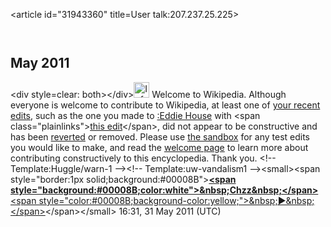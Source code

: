 <article id="31943360" title=User talk:207.237.25.225>
	<talkpage id="31943360" title="User talk:207.237.25.225">

== May 2011 ==

&lt;div style=clear: both&gt;&lt;/div&gt;[[File:Information.svg|25px|alt=|link=]] Welcome to Wikipedia. Although everyone is welcome to contribute to Wikipedia, at least one of [[Special:Contributions/207.237.25.225|your recent edits]], such as the one you made to [[:Eddie House]] with &lt;span class=&quot;plainlinks&quot;&gt;[http://en.wikipedia.org/wiki/Eddie_House?diff=431849705 this edit]&lt;/span&gt;, did not appear to be constructive and has been [[Help:Reverting|reverted]] or removed. Please use [[Wikipedia:Sandbox|the sandbox]] for any test edits you would like to make, and read the [[Wikipedia:Welcoming committee/Welcome to Wikipedia|welcome page]] to learn more about contributing constructively to this encyclopedia. Thank you. &lt;!-- Template:Huggle/warn-1 --&gt;&lt;!-- Template:uw-vandalism1 --&gt;&lt;small&gt;&lt;span style=&quot;border:1px solid;background:#00008B&quot;&gt;[[User:Chzz|'''&lt;span style=&quot;background:#00008B;color:white&quot;&gt;&amp;nbsp;Chzz&amp;nbsp;&lt;/span&gt;''']][[User talk:Chzz|&lt;span style=&quot;color:#00008B;background-color:yellow;&quot;&gt;&amp;nbsp;►&amp;nbsp;&lt;/span&gt;]]&lt;/span&gt;&lt;/small&gt; 16:31, 31 May 2011 (UTC)
	</talkpage>
</article>